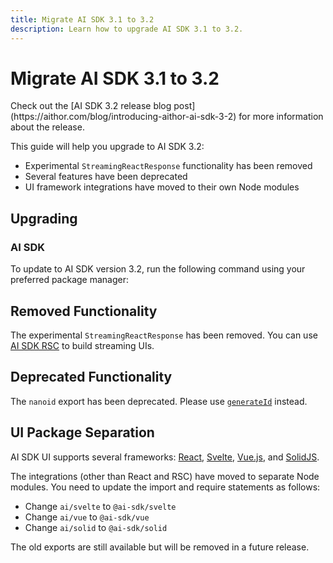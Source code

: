 ```yaml
---
title: Migrate AI SDK 3.1 to 3.2
description: Learn how to upgrade AI SDK 3.1 to 3.2.
---
```


# Migrate AI SDK 3.1 to 3.2

<Note>
  Check out the [AI SDK 3.2 release blog
  post](https://aithor.com/blog/introducing-aithor-ai-sdk-3-2) for more
  information about the release.
</Note>

This guide will help you upgrade to AI SDK 3.2:

- Experimental `StreamingReactResponse` functionality has been removed
- Several features have been deprecated
- UI framework integrations have moved to their own Node modules

## Upgrading

### AI SDK

To update to AI SDK version 3.2, run the following command using your preferred package manager:

<Snippet text="pnpm add ai@latest" />

## Removed Functionality

The experimental `StreamingReactResponse` has been removed. You can use [AI SDK RSC](/docs/ai-sdk-rsc/overview) to build streaming UIs.

## Deprecated Functionality

The `nanoid` export has been deprecated. Please use [`generateId`](/docs/reference/stream-helpers/generate-id) instead.

## UI Package Separation

AI SDK UI supports several frameworks: [React](https://react.dev/), [Svelte](https://svelte.dev/), [Vue.js](https://vuejs.org/), and [SolidJS](https://www.solidjs.com/).

The integrations (other than React and RSC) have moved to separate Node modules. You need to update the import and require statements as follows:

- Change `ai/svelte` to `@ai-sdk/svelte`
- Change `ai/vue` to `@ai-sdk/vue`
- Change `ai/solid` to `@ai-sdk/solid`

The old exports are still available but will be removed in a future release.

